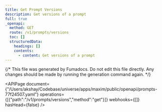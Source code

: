 ```yaml
---
title: Get Prompt Versions
description: Get versions of a prompt
full: true
_openapi:
  method: GET
  route: /v1/prompts/versions
  toc: []
  structuredData:
    headings: []
    contents:
      - content: Get versions of a prompt
---
```


{/* This file was generated by Fumadocs.
Do not edit this file directly. Any changes should be made by running the generation command again. */}

<APIPage document={"/Users/akshay/Codebase/universe/apps/maxim/public/openapi/prompts-77f24507.yaml"} operations={[{"path":"/v1/prompts/versions","method":"get"}]} webhooks={[]} hasHead={false} />